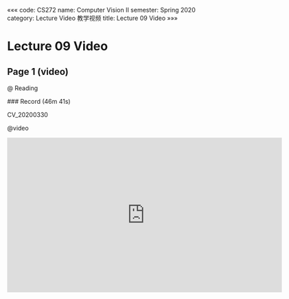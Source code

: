 «««
code: CS272
name: Computer Vision II
semester: Spring 2020
category: Lecture Video 教学视频
title: Lecture 09 Video
»»»

# Lecture 09 Video

## Page 1 (video)

@ Reading

<div class="markdown-body">
### Record (46m 41s)

CV_20200330
</div>

@video

<iframe src="https://sbbrisk.com/e/m819zppfb13m.html" frameborder=0 marginwidth=0 marginheight=0 scrolling=no width=640 height=360 allowfullscreen></iframe>
